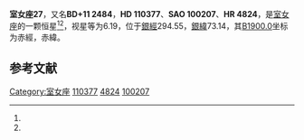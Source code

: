 {{Starbox begin
| name = 室女座27
}}
{{Starbox observe
| epoch = [[J2000.0|J2000.0]]
| constell = [[室女座|室女座]]<ref name=SIMBAD>{{cite web
 | url=http://simbad.u-strasbg.fr/simbad/sim-id?Ident=HR+4824
 | title =Pulsating variable Star
 | publisher=Centre de Données astronomiques de Strasbourg
 | work=SIMBAD
 | accessdate=2012-07-13}}</ref><ref name=DATA>{{cite web
 | url=http://vizier.u-strasbg.fr/viz-bin/VizieR-5?-out.add=.&-source=5050&-corr=PK=HR&-out.max=9999&HR=4824
 | title =VizieR Detailed Page
 | accessdate=2012-07-13}}</ref>
| 星官 = 
| ra = {{RA|12|41|34.4}}<ref name=SIMBAD /><ref name=DATA />
| dec = {{DEC|+10|25|35}}<ref name=SIMBAD /><ref name=DATA />
| appmag_v = 6.19<ref name=SIMBAD /><ref name=DATA />
}}
{{Starbox character
| class = A7Vn<ref name=SIMBAD /><ref name=DATA />
| b-v = 0.19<ref name=SIMBAD /><ref name=DATA />
| u-b = 0.1<ref name=SIMBAD /><ref name=DATA />
| r-i = <ref name=SIMBAD /><ref name=DATA />
| variable = 
}}
{{Starbox astrometry
| radial_v = 0.1
| prop_mo_ra = 9
| parallax = 
| p_error = 
}}
{{Starbox catalog
| names =BD+11 2484，[[SAO星表|SAO]] 100207，[[HD星表|HD]] 110377，[[HR星表|HR]] 4824}}
{{Starbox reference |Simbad=HR+4824}}
{{Starbox end}}

'''室女座27'''，又名'''BD+11 2484'''，'''HD 110377'''、'''SAO 100207'''、'''HR 4824'''，是[[室女座|室女座]]的一颗恒星<ref name=SIMBAD /><ref name=DATA />，视星等为6.19，位于[[銀道座標系|銀經]]294.55，[[銀道座標系|銀緯]]73.14，其[[B1900.0|B1900.0]]坐标为赤經{{RA|12|36|32}}，赤緯{{DEC|+10|73.14|30}}。

== 参考文献 ==
{{reflist}}

{{star-stub}}

{{室女座恒星}}
[[Category:室女座|Category:室女座]]
[[Category:HD和HDE天體|110377]]
[[Category:HR天體|4824]]
[[Category:SAO天體|100207]]